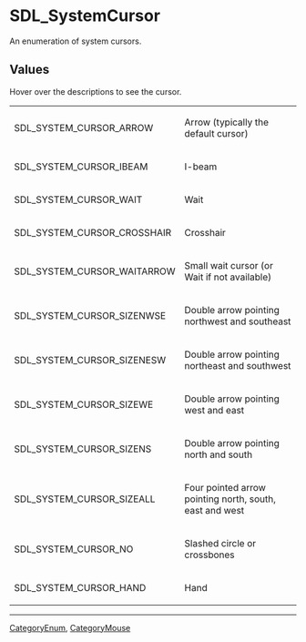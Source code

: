 <!-- redirect SDL_CreateSystemCursor -->
= SDL_SystemCursor =
An enumeration of system cursors.

== Values ==
Hover over the descriptions to see the cursor.
{|
|SDL_SYSTEM_CURSOR_ARROW
|<span style="cursor:default;">Arrow (typically the default cursor)</span>
|-
|SDL_SYSTEM_CURSOR_IBEAM
|<span style="cursor:text;">I-beam</span>
|-
|SDL_SYSTEM_CURSOR_WAIT
|<span style="cursor:wait;">Wait</span>
|-
|SDL_SYSTEM_CURSOR_CROSSHAIR
|<span style="cursor:crosshair;">Crosshair</span>
|-
|SDL_SYSTEM_CURSOR_WAITARROW
|<span style="cursor:progress;">Small wait cursor (or Wait if not available)</span>
|-
|SDL_SYSTEM_CURSOR_SIZENWSE
|<span style="cursor:nwse-resize;">Double arrow pointing northwest and southeast</span>
|-
|SDL_SYSTEM_CURSOR_SIZENESW
|<span style="cursor:nesw-resize;">Double arrow pointing northeast and southwest</span>
|-
|SDL_SYSTEM_CURSOR_SIZEWE
|<span style="cursor:ew-resize;">Double arrow pointing west and east</span>
|-
|SDL_SYSTEM_CURSOR_SIZENS
|<span style="cursor:ns-resize;">Double arrow pointing north and south</span>
|-
|SDL_SYSTEM_CURSOR_SIZEALL
|<span style="cursor:move;">Four pointed arrow pointing north, south, east and west</span>
|-
|SDL_SYSTEM_CURSOR_NO
|<span style="cursor:not-allowed;">Slashed circle or crossbones</span>
|-
|SDL_SYSTEM_CURSOR_HAND
|<span style="cursor:pointer;">Hand</span>
|}

----
[[CategoryEnum]], [[CategoryMouse]]

